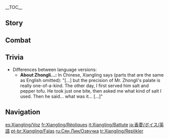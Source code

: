 {{CharacterTabs}}
{{LanguageTabs}}
__TOC__
==Story==
{{VO/Story
|character           = Xiangling

<!-- Hello -->
|vo_01_01_title      = Hello
|vo_01_01_file       = VO_{language}{character} Hello.ogg
|vo_01_01_tx         = Hello, nice to meet you! My name is Xiangling, I'm a chef from [[Liyue]]! My favorite place is the chicken... I mean, the kitchen! Ugh, I practiced so hard, but I still get nervous when introducing myself... Heh.

<!-- Chats -->
|vo_02_01_title      = Chat: Snacks
|vo_02_01_file       = VO_{language}{character} Chat - Snacks.ogg
|vo_02_01_tx         = Is there time for a quick snack? I'll whip one up in no time!

|vo_02_02_title      = Chat: Pyro Slime
|vo_02_02_file       = VO_{language}{character} Chat - Pyro Slime.ogg
|vo_02_02_tx         = I can't decide whether [[Pyro Slime|Pyro slimes]] taste better with salt and pepper or garlic and herbs...

|vo_02_03_title      = Chat: Looking for Food
|vo_02_03_file       = VO_{language}{character} Chat - Looking for Food.ogg
|vo_02_03_tx         = If there's nothing better to do, we could go foraging for ingredients...

<!-- Weather -->
|vo_03_01_title      = When It Rains: Attitude
|vo_03_01_file       = VO_{language}{character} When It Rains - Attitude.ogg
|vo_03_01_tx         = Oh... I don't like the rain.

|vo_03_02_title      = When It Rains: Negligence
|vo_03_02_file       = VO_{language}{character} When It Rains - Negligence.ogg
|vo_03_02_tx         = Wait... did I leave my apron outside to dry?

|vo_03_03_title      = After the Rain
|vo_03_03_file       = VO_{language}{character} After the Rain.ogg
|vo_03_03_tx         = The rain has stopped! Come with me, let's pick some [[matsutake]].

|vo_03_04_title      = When It's Windy
|vo_03_04_file       = VO_{language}{character} When It's Windy.ogg
|vo_03_04_tx         = [[Anemo Slime]]s always come out in this weather. If you catch some, I'll make you a Slime Slushie!

<!-- Greetings -->
|vo_04_01_title      = Good Morning
|vo_04_01_file       = VO_{language}{character} Good Morning.ogg
|vo_04_01_tx         = Perfect timing! Wanna get a few cooking supplies?

|vo_04_02_title      = Good Afternoon
|vo_04_02_file       = VO_{language}{character} Good Afternoon.ogg
|vo_04_02_tx         = Lunch is ready! Come and get it while it lasts! *munching*

|vo_04_03_title      = Good Evening
|vo_04_03_file       = VO_{language}{character} Good Evening.ogg
|vo_04_03_tx         = You're just in time for a midnight snack! I made some barbecued lizard skewers. Well, don't just stand there &mdash; dig in!

|vo_04_04_title      = Good Night
|vo_04_04_file       = VO_{language}{character} Good Night.ogg
|vo_04_04_tx         = Hey! You're not sneaking off to get a midnight snack without me, are you? ...Bedtime? Oh. Well, good night then!

<!-- About -->
|vo_05_01_title      = About {name}
|vo_05_01_file       = VO_{language}{character} About {character}.ogg
|vo_05_01_tx         = You've seen the [[Dvalin|dragon]] in [[Mondstadt]]? How big was it? What!? No way! Imagine how big a steak a dragon that huge would make!
|vo_05_01_mention    = Dvalin

<!-- About Us -->
|vo_06_01_title      = About Us: Strengths
|vo_06_01_file       = VO_{language}{character} About Us - Strengths.ogg
|vo_06_01_tx         = I'm much better at cooking than navigating... but if you do go out, definitely take me with you!

|vo_06_02_title      = About Us: New Knowledge
|vo_06_02_friendship = 6
|vo_06_02_file       = VO_{language}{character} About Us - New Knowledge.ogg
|vo_06_02_tx         = Meeting you has really opened my eyes to things other than cooking. Like what? Well, such as... um... for example... I can't think when you put me on the spot! Forget it, I'll stick to cooking from now on. I have a new recipe for you to try, actually...

<!-- Miscellany I -->
|vo_07_01_title      = About the [[Vision]]
|vo_07_01_friendship = 4
|vo_07_01_file       = VO_{language}{character} About the Vision.ogg
|vo_07_01_tx         = Any time, night or day, I am always willing to make dishes everyone loves. I think the [[Archon]]s agree with my passion, or else they wouldn't have given me this Vision, something even [[Madame Ping|my master]] doesn't have... I know they want me to keep going!
|vo_07_01_mention    = Madame Ping

|vo_07_02_title      = Something to Share
|vo_07_02_file       = VO_{language}{character} Something to Share.ogg
|vo_07_02_tx         = If you get a stomach ache, a cup of herbal tea with [[Silk Flower]]s will clear it up in no time! Huh? Of course you can trust my herbal remedies! We chefs are expected to know a thing or two about medicine as well, you know!

|vo_07_03_title      = Interesting Things
|vo_07_03_file       = VO_{language}{character} Interesting Things.ogg
|vo_07_03_tx         = I love [[onion]]s! I've tried cutting them dozens of ways, and they still make me cry... No matter, I still love them!

<!-- About Others -->
|vo_08_01_title      = About [[Baizhu]]
|vo_08_01_friendship = 4
|vo_08_01_file       = VO_{language}{character} About Baizhu.ogg
|vo_08_01_tx         = I can smell [[Mist Grass]]! It must be Dr. Baizhu! What is he doing here? *Shocked* Are you OK? Do you feel faint? Is your stomach sore? Or is it a sore throat? I've got it, you're fatigued from all that adventuring! No?... You're fine? Phew! Otherwise, he would've made you drink some traditional herbal medicine &mdash; it's so bitter!
|vo_08_01_mention    = Baizhu

|vo_08_02_title      = About [[Ningguang]]
|vo_08_02_friendship = 4
|vo_08_02_file       = VO_{language}{character} About Ningguang.ogg
|vo_08_02_tx         = That was the Tianquan! Did you see? She just walked past. Come here... closer... Let me tell you, she knows everything that happens in Liyue, so... keep a low profile, don't attract her attention!
|vo_08_02_mention    = Ningguang

|vo_08_03_title      = About [[Hu Tao]]
|vo_08_03_friendship = 4
|vo_08_03_file       = VO_{language}{character} About Hu Tao.ogg
|vo_08_03_tx         = Is Hu Tao picking on you too? Ugh, that prankster always waits till I least expect it, creeps up on me from behind and then... Boo! ...then laughs herself silly. Hmph. But I can handle it, and she does bring me fermented plum blossoms once in a while so I can make flower cakes... so I don't hold a grudge.
|vo_08_03_mention    = Hu Tao

|vo_08_04_title      = About [[Diona]]
|vo_08_04_friendship = 4
|vo_08_04_file       = VO_{language}{character} About Diona.ogg
|vo_08_04_tx         = Diona, from [[Springvale]]! Ah, I heard she mixes a great drink, so I came specifically to see her! I thought perhaps I could use her secrets in my cooking, and bring out more flavors. But the tips that she gave me &mdash; like soaking [[Lizard Tail|lizard tails]] in beer, or putting bits of smoked fish in [[Dandelion Wine|dandelion wine]] &mdash; all came out really awful. *sigh* Guess it's up to me to work it out myself, then.
|vo_08_04_mention    = Diona

|vo_08_05_title      = About [[Beidou]]
|vo_08_05_friendship = 4
|vo_08_05_file       = VO_{language}{character} About Beidou.ogg
|vo_08_05_tx         = Oh, Beidou is the greatest! Every time I go out sailing with her, she always manages to fish up lots of fresh ingredients! Octopus tentacles go great in soup, and seaweed fries up great with some chilies. Not just Beidou, but everyone on board [[The Crux]] loves my cooking.
|vo_08_05_mention    = Beidou

|vo_08_06_title      = About [[Zhongli]]
|vo_08_06_friendship = 4
|vo_08_06_file       = VO_{language}{character} About Zhongli.ogg
|vo_08_06_tx         = I've come across a lot of fussy eaters, but Mr. Zhongli is very particular and has no problem getting straight to what he has to say. The first time I served him salt and pepper [[tofu]], he took just one bite, and then proceeded to say: "It would be better to try sea salt extracted from the shallow seas of [[Guyun Stone Forest]], because it would bring a fresh sense of depth to the tofu." I tried it and the taste was just so different! He's just amazing, don't you think!?
|vo_08_06_mention    = Zhongli

|vo_08_07_title      = About [[Chongyun]]
|vo_08_07_friendship = 4
|vo_08_07_file       = VO_{language}{character} About Chongyun.ogg
|vo_08_07_tx         = Chongyun? I always see him on his way to eat at [[Wanmin Restaurant]] with [[Xingqiu]]... Ah... or perhaps I should say I see him being dragged there by Xingqiu? Chongyun doesn't eat hot food. Every time the hot food arrives, Xingqiu politely apologizes and proceeds to try every dish. I just wanna dig in with him! The look on Chongyun's face is priceless. They're quite interesting, those two.
|vo_08_07_mention    = Chongyun,Xingqiu

|vo_08_08_title      = About [[Ganyu]]
|vo_08_08_friendship = 4
|vo_08_08_file       = VO_{language}{character} About Ganyu.ogg
|vo_08_08_tx         = Ganyu? Oh... Oh yeah! I remember her &mdash; vegetarian, right? She doesn't come to the Wanmin Restaurant very often &mdash; but when she does, she sits alone in the corner and eats her meal in total silence. Poor girl, she seems kinda lonely... I always give her an extra-large portion because I feel sorry for her. Funniest thing is, she eats every last bite, every time! I wouldn't have guessed she had such an appetite just by looking at her.
|vo_08_08_mention    = Ganyu

|vo_08_09_title      = About [[Yaoyao]]
|vo_08_09_friendship = 4
|vo_08_09_file       = VO_{language}{character} About Yaoyao.ogg
|vo_08_09_tx         = Hee-hee, I'm proud to call her my junior! She hasn't swung by the Wanmin Restaurant in ages, though. Maybe master is trying to protect her from me or something... Last time we hung out, I was about to dig into some fresh raw octopus from the [[Sea of Clouds]], but not only did she stop me from eating it, she sent master to tell me off too! Ugh... Honestly, sometimes it feels like I'm the one who gets treated like the junior...
|vo_08_09_mention    = Madame Ping,Yaoyao

|vo_08_10_title      = About [[Xinyan]]
|vo_08_10_friendship = 4
|vo_08_10_file       = VO_{language}{character} About Xinyan.ogg
|vo_08_10_tx         = Xinyan always comes to the Wanmin Restaurant for a late-night snack! She gobbles up all the new dishes that the likes of Xingqiu and [[Chongyun]] don't go near... and nine times out of ten, she enjoys them too! She's great.
|vo_08_10_actualtx   = Xinyan always comes to the '''Wanmin''' Restaurant for a late-night snack! She gobbles up all the new dishes that the likes of Xingqiu and Chongyun don't go near... and nine times out of ten, she enjoys them too! She's great.
|vo_08_10_mention    = Chongyun,Xingqiu,Xinyan

|vo_08_11_title      = About [[Yelan]]
|vo_08_11_friendship = 4
|vo_08_11_file       = VO_{language}{character} About Yelan.ogg
|vo_08_11_tx         = Yelan? Of course, I remember her! When I first met her, I was certain she'd be the kind of gal who'd prefer lighter dishes... turned out that she can handle the most spice out of all my customers! Apparently, my dishes weren't spicy enough for her, because she started taking bites of raw [[Jueyun Chili]]s! Truly amazing.
|vo_08_11_mention    = Yelan

|vo_08_12_title      = About [[Gaming]]
|vo_08_12_friendship = 4
|vo_08_12_file       = VO_{language}{character} About Gaming.ogg
|vo_08_12_tx         = Oh boy, once I know Gaming is coming, I make sure to prepare a huge pot of tea in advance. You know, so he can wash some of the spicy food down. I've offered to tone down the spice a bit for him, but he absolutely insists that he prefers the authentic flavor... And he's not even just saying that to be polite. Believe me, I know a true foodie when I see one! Anyway, if that's what he prefers, then who am I to disappoint, hehe!
|vo_08_12_mention    = Gaming

|vo_08_13_title      = About [[Lan Yan]]
|vo_08_13_friendship = 4
|vo_08_13_file       = VO_{language}{character} About Lan Yan.ogg
|vo_08_13_tx         = Guoba loves Lan Yan! They spent soooooo long shaking hands when they first met, it was like they'd known each other forever, haha. Lan Yan actually promised to take me foraging for wild mushrooms and insects... Hehe, once my new dish is ready, you've gotta come try it!
|vo_08_13_mention    = Guoba,Lan Yan

<!-- More About -->
|vo_09_01_title      = More About {name}: I
|vo_09_01_file       = VO_{language}{character} More About {character} - 01.ogg
|vo_09_01_tx         = Roasted pigeon skewers, anyone? C'mon, it's my secret recipe, you'll love it!

|vo_09_02_title      = More About {name}: II
|vo_09_02_friendship = 3
|vo_09_02_file       = VO_{language}{character} More About {character} - 02.ogg
|vo_09_02_tx         = My master did a good job teaching me spear fighting, don't you think? If you want, I could teach you too. Although... I'd much rather teach you my cooking, if you're interested! I want my recipes to spread all around [[Teyvat]]!
|vo_09_02_mention    = Madame Ping

|vo_09_03_title      = More About {name}: III
|vo_09_03_friendship = 4
|vo_09_03_file       = VO_{language}{character} More About {character} - 03.ogg
|vo_09_03_tx         = My heart's desire? To start my very own cooking tradition, of course! Li-style and Yue-style cooking are good, but they have a limited palate. The missing ingredient? Chili pepper! Come, let me fry up one of [[Guoba]]'s chili peppers for you...
|vo_09_03_mention    = Guoba

|vo_09_04_title      = More About {name}: IV
|vo_09_04_friendship = 5
|vo_09_04_file       = VO_{language}{character} More About {character} - 04.ogg
|vo_09_04_tx         = I think I've won you over with my cooking now, right? It's time to introduce you to my latest masterpiece &mdash; I call it "the most marvelous multi-colored super pancake"! Bright red [[squirrel]] [[ham]], orange [[carrot]], yellow sunfrog meat, green [[Calla Lily|calla lily]] and blue [[Butterfly Wings|butterfly wings]], beautifully wrapped up in a thin egg pancake&mdash; What? I thought you said you were starving! *sigh* Okay.

|vo_09_05_title      = More About {name}: V
|vo_09_05_friendship = 6
|vo_09_05_file       = VO_{language}{character} More About {character} - 05.ogg
|vo_09_05_tx         = I'm in a dilemma and I don't know how to solve it... It isn't like me to get so worked up over nothing... Ah! Well, here's the thing. I always love getting you to try my latest recipes, but... I'm worried that my food might not agree with your stomach and... I can't bear the thought of that happening. What should I do?

<!-- Miscellany II -->
|vo_10_01_title      = {name}'s Hobbies
|vo_10_01_file       = VO_{language}{character} Hobbies.ogg
|vo_10_01_tx         = Watch carefully! Heat the oil in a pan, then take a handful of [[crystalflies]] &mdash; wings removed &mdash; pop them in, and voila! Delicious deep-fried crystal&mdash; Hey! Where are you going?

|vo_10_02_title      = {name}'s Troubles
|vo_10_02_file       = VO_{language}{character} Troubles.ogg
|vo_10_02_tx         = It's been a month and I still haven't sold a single bowl of Mushroom Slime Stew. Gee, is it just because it looks sticky and gooey? It's their loss if they don't have a spoonful...

|vo_10_03_title      = Favorite Food
|vo_10_03_file       = VO_{language}{character} Favorite Food.ogg
|vo_10_03_tx         = My favorite thing to eat is... whatever exotic ingredient I haven't tried yet! No, I'm not dodging the question, that's my honest answer!

|vo_10_04_title      = Least Favorite Food
|vo_10_04_file       = VO_{language}{character} Least Favorite Food.ogg
|vo_10_04_tx         = I'll eat absolutely anything! There are no bad ingredients, only bad cooking!

<!-- Receiving a Gift -->
|vo_11_01_title      = Receiving a Gift: I
|vo_11_01_file       = VO Xiangling Receiving a Gift - 01.ogg
|vo_11_01_tx         = Mmm... wow! I know this taste, it's... boom shaka-laka!

|vo_11_02_title      = Receiving a Gift: II
|vo_11_02_file       = VO Xiangling Receiving a Gift - 02.ogg
|vo_11_02_tx         = I gotta admit, you're really good at cooking. Next time, it's my turn to show you a thing or two.

|vo_11_03_title      = Receiving a Gift: III
|vo_11_03_file       = VO Xiangling Receiving a Gift - 03.ogg
|vo_11_03_tx         = Are you sure you followed the recipe? Something is definitely off here...

<!-- Birthday -->
|vo_12_01_title      = Birthday
|vo_12_01_file       = VO_{language}{character} Birthday.ogg
|vo_12_01_tx         = Ah, there you are! Come with me, I've prepared a birthday feast all for you! ... No really, I insist! Which dish is your favorite? It's okay, take your time, try them all first, then let me know!

<!-- Feelings About Ascension -->
|vo_13_01_title      = Feelings About Ascension: Intro
|vo_13_01_ascension  = 1
|vo_13_01_file       = VO_{language}{character} Feelings About Ascension - 01.ogg
|vo_13_01_tx         = Oh wow! This feels great! My whole body is bursting with energy!

|vo_13_02_title      = Feelings About Ascension: Building Up
|vo_13_02_ascension  = 2
|vo_13_02_file       = VO_{language}{character} Feelings About Ascension - 02.ogg
|vo_13_02_tx         = Hey! Ha! Hua! I can slay a beast with one punch, locking in that freshness!

|vo_13_03_title      = Feelings About Ascension: Climax
|vo_13_03_ascension  = 4
|vo_13_03_file       = VO_{language}{character} Feelings About Ascension - 03.ogg
|vo_13_03_tx         = Finally... with this power, I can cook... *giggle* ...Oh no, I've started salivating!

|vo_13_04_title      = Feelings About Ascension: Conclusion
|vo_13_04_ascension  = 6
|vo_13_04_file       = VO_{language}{character} Feelings About Ascension - 04.ogg
|vo_13_04_tx         = As my [[Chef Mao|father]] always says: "To make a five-star dish, you need ten-star passion!" I know, I know! To be able to come this far is definitely thanks to your ten-star passion when it comes to practicing with me, so I'll be sure to pay you back with two&mdash; no, three times the passion!
|vo_13_04_mention    = Chef Mao
}}

==Combat==
{{Combat VO
|character           = Xiangling

<!-- Elemental Skill -->
|skill_1_tx          = Guoba, get them!
|skill_1_mention     = Guoba
|skill_2_tx          = Nice and spicy!
|skill_3_tx          = Out of the frying pan, into the fire!

<!-- Elemental Burst -->
|burst_1_tx          = Hey... Yah!
|burst_2_tx          = You're toast!
|burst_3_tx          = Eat this!

<!-- Sprint Start -->
|sprint-s_1_tx       = Race you!
|sprint-s_2_file     = Sprint Start 02,Sprint Start 03,Sprint Start 04

<!-- Sprint End -->
|sprint-e_1_tx       = Now I've got stomach cramps...

<!-- Deploying Wind Glider -->
|glider_1_file       = Deploying Wind Glider 01,Deploying Wind Glider 02,Deploying Wind Glider 03

<!-- Opening Treasure Chest -->
|chest_1_tx          = Open sesame! Oh, now I'm hungry...
|chest_2_tx          = What a bountiful harvest!
|chest_3_tx          = None of this will go to waste!

<!-- Low HP -->
|low-hp_1_tx         = No ingredients for me today...
|low-hp_2_tx         = Ow! Oh...
|low-hp_3_tx         = Now I'm really in a pickle!

<!-- Ally Low HP -->
|ally-low-hp_1_tx    = Take a snack break!
|ally-low-hp_2_tx    = Scramble!

<!-- Fallen -->
|fallen_1_tx         = Dinner's gonna burn...
|fallen_2_tx         = Water...
|fallen_3_tx         = No... Did I ruin everything?

<!-- Light Hit Taken -->
|hit-l_1_file        = Light Hit Taken 02
|hit-l_1_tx          = Don't hit me...
|hit-l_2_file        = Light Hit Taken 01,Light Hit Taken 03,Light Hit Taken 04,Light Hit Taken 05,Light Hit Taken 06

<!-- Heavy Hit Taken -->
|hit-h_1_tx          = Help! My dinner is attacking me!
|hit-h_2_tx          = That really hurt!
|hit-h_3_file        = Heavy Hit Taken 03,Heavy Hit Taken 04,Heavy Hit Taken 05,Heavy Hit Taken 06

<!-- Joining Party -->
|join_1_tx           = I'll bring my seasonings!
|join_2_tx           = Just sharpened my spear!
|join_3_tx           = I can't wait any longer!

<!-- Light Attack -->
|atk-l_1_file        = Light Attack 01,Light Attack 02,Light Attack 03,Light Attack 04,Light Attack 05,Light Attack 06,Light Attack 07

<!-- Mid Attack -->
|atk-m_1_file        = Mid Attack 01,Mid Attack 02

<!-- Heavy Attack -->
|atk-h_1_file        = Heavy Attack 01,Heavy Attack 02,Heavy Attack 03

<!-- Climbing -->
|climb_1_file        = Climbing 01,Climbing 02,Climbing 03,Climbing 04,Climbing 05

<!-- Climbing Breath -->
|climb-b_1_file      = Climbing Breath 01,Climbing Breath 02,Climbing Breath 03,Climbing Breath 04,Climbing Breath 05,Climbing Breath 06

<!-- Jumping -->
|jump_1_file         = Jumping 01,Jumping 02,Jumping 03,Jumping 04,Jumping 05
}}

==Trivia==
* Differences between language versions:
** '''About Zhongli...:''' In Chinese, Xiangling says (parts that are the same as English omitted): "[...] but the precision of Mr. Zhongli's palate is really one-of-a-kind. The other day, I first served him salt and pepper tofu. He took just one bite, then asked me what kind of salt I used. Then he said... what was it... [...]"
<!--
==References==
{{Reflist}}
-->

==Navigation==
{{Character Navbox|VO}}

[[es:Xiangling/Voz]]
[[fr:Xiangling/Répliques]]
[[it:Xiangling/Battute]]
[[ja:香菱/ボイス/英語]]
[[pt-br:Xiangling/Falas]]
[[ru:Сян Лин/Озвучка]]
[[tr:Xiangling/Replikler]]